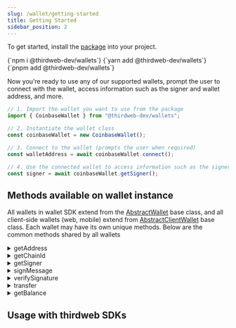 ```yaml
---
slug: /wallet/getting-started
title: Getting Started
sidebar_position: 2
---
```



To get started, install the [package](https://github.com/thirdweb-dev/js/tree/main/packages/wallets) into your project.

<Tabs>
  <TabItem value="npm" label="npm">
    <CodeBlock language="bash">{`npm i @thirdweb-dev/wallets`}</CodeBlock>
  </TabItem>
  <TabItem value="yarn" label="yarn">
    <CodeBlock language="bash">{`yarn add @thirdweb-dev/wallets`}</CodeBlock>
  </TabItem>
  <TabItem value="pnpm" label="pnpm">
    <CodeBlock language="bash">{`pnpm add @thirdweb-dev/wallets`}</CodeBlock>
  </TabItem>
</Tabs>

<br />

Now you&rsquo;re ready to use any of our supported wallets, prompt the user to connect with the wallet, access
information such as the signer and wallet address, and more.

```js
// 1. Import the wallet you want to use from the package
import { CoinbaseWallet } from "@thirdweb-dev/wallets";

// 2. Instantiate the wallet class
const coinbaseWallet = new CoinbaseWallet();

// 3. Connect to the wallet (prompts the user when required)
const walletAddress = await coinbaseWallet.connect();

// 4. Use the connected wallet to access information such as the signer
const signer = await coinbaseWallet.getSigner();
```

## Methods available on wallet instance

All wallets in wallet SDK extend from the [AbstractWallet](/wallet/interfaces/abstract-wallet) base class,
and all client-side wallets (web, mobile) extend from [AbstractClientWallet](/wallet/interfaces/abstract-client-wallet) base class. Each wallet may have its own unique methods. Below are the common methods shared by all wallets

<details>
<summary>getAddress</summary>

Get the address of the currently connected wallet

```ts
const address = await wallet.getAddress();
```

</details>

<details>
<summary>getChainId</summary>

Get the chain ID of the network the wallet is currently connected to

```ts
const chainId = await wallet.getChainId();
```

</details>

<details>
<summary>getSigner</summary>

Get the [signer](https://docs.ethers.org/v5/api/signer/) for the currently connected wallet.

```ts
const signer = await wallet.getSigner();
```

</details>

<details>
<summary>signMessage</summary>

Sign a message with the currently connected wallet. This function must be implemented by the parent class.

```ts
const signature = await wallet.signMessage("Hello world!");
```

</details>

<details>
<summary>verifySignature</summary>

Verify if a signature is valid or not

```ts
const isValid = await wallet.verifySignature(
  "Message",
  "Signature",
  "wallet_address",
);
```

</details>

<details>
<summary>transfer</summary>

Transfer native or ERC20 tokens from this wallet to another wallet

```javascript
// for native tokens
const txResult = await wallet.transfer(recipientAddress, amount);

// for ERC20 tokens
const txResult = await wallet.transfer(recipientAddress, amount, tokenAddress);
```

#### recipientAddress

Address of the recipient to send the tokens to

```
string
```

#### amount

Amount of tokens to send

```
string | number
```

#### Return Value

```
Promise<TransactionResult>
```

</details>

<details>
  <summary> getBalance </summary>

Get the the native token balance or ERC20 token balance of the wallet.

```javascript
// for native token balance
const balance = await wallet.getBalance();

// for ERC20 token balance
const balance = await wallet.getBalance(tokenAddress);
```

#### tokenAddress

Address of the ERC20 token. If no address is provided, the native token balance is returned.

#### Return Value

```ts
Promise<{
  symbol: string;
  value: BigNumber;
  name: string;
  decimals: number;
  displayValue: string;
}>;
```

</details>

## Usage with thirdweb SDKs

<div className="row" style={{ marginBottom: 0, padding: 8, paddingTop: 0 }}>
  <div className="col col--12" style={{ padding: 8, paddingBottom: 0 }}>
    <QuickstartCard
      name="Usage with TypeScript SDK"
      link="/wallet/usage-with-typescript-sdk"
      image="/assets/languages/typescript.png"
    />
  </div>
</div>

<div className="row" style={{ marginBottom: 0, padding: 8, paddingTop: 0 }}>
  <div className="col col--12" style={{ padding: 8, paddingBottom: 0 }}>
    <QuickstartCard
      name="Usage with React SDK"
      link="/wallet/usage-with-react-sdk"
      image="/assets/languages/react.png"
    />
  </div>
</div>

<div className="row" style={{ marginBottom: 0, padding: 8, paddingTop: 0 }}>
  <div className="col col--12" style={{ padding: 8, paddingBottom: 0 }}>
    <QuickstartCard
      name="Usage with React Native SDK"
      link="/wallet/usage-with-react-native-sdk"
      image="/assets/languages/react-native.png"
    />
  </div>
</div>

<div className="row" style={{ marginBottom: 0, padding: 8, paddingTop: 0 }}>
  <div className="col col--12" style={{ padding: 8, paddingBottom: 0 }}>
    <QuickstartCard
      name="Usage with Unity SDK"
      link="/unity/connectwallet"
      image="/assets/languages/unity.webp"
    />
  </div>
</div>
